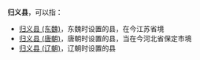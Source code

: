 '''归义县'''，可以指：
*[[归义县_(东魏)|归义县 (东魏)]]，东魏时设置的县，在今江苏省境
*[[归义县_(唐朝)|归义县 (唐朝)]]，唐朝时设置的县，当在今河北省保定市境
*[[归义县_(辽朝)|归义县 (辽朝)]]，辽朝时设置的县

{{Disambig|G|Cat=三字中国县名消歧义}}